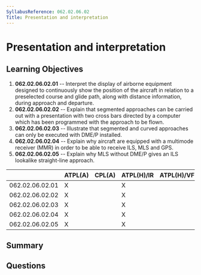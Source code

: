 ```yaml
---
SyllabusReference: 062.02.06.02
Title: Presentation and interpretation
---
```


# Presentation and interpretation

## Learning Objectives

1.  **062.02.06.02.01** -- Interpret the display of airborne equipment designed
    to continuously show the position of the aircraft in relation to a
    preselected course and glide path, along with distance information, during
    approach and departure.
2.  **062.02.06.02.02** -- Explain that segmented approaches can be carried out
    with a presentation with two cross bars directed by a computer which has been
    programmed with the approach to be flown.
3.  **062.02.06.02.03** -- Illustrate that segmented and curved approaches can
    only be executed with DME/P installed.
4.  **062.02.06.02.04** -- Explain why aircraft are equipped with a multimode
    receiver (MMR) in order to be able to receive ILS, MLS and GPS.
5.  **062.02.06.02.05** -- Explain why MLS without DME/P gives an ILS lookalike
    straight-line approach.

|                 | ATPL(A) | CPL(A) | ATPL(H)/IR | ATPL(H)/VFR | CPL(H) | IR | CBIR(A) |
| --------------- | ------- | ------ | ---------- | ----------- | ------ | -- | ------- |
| 062.02.06.02.01 | X       |        | X          |             |        | X  |         |
| 062.02.06.02.02 | X       |        | X          |             |        | X  |         |
| 062.02.06.02.03 | X       |        | X          |             |        | X  |         |
| 062.02.06.02.04 | X       |        | X          |             |        | X  |         |
| 062.02.06.02.05 | X       |        | X          |             |        | X  |         |

## Summary

## Questions
